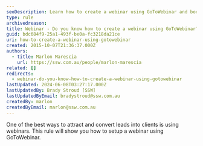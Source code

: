 ```yaml
---
seoDescription: Learn how to create a webinar using GoToWebinar and boost your online presence with this step-by-step guide.
type: rule
archivedreason:
title: Webinar - Do you know how to create a webinar using GoToWebinar?
guid: bdc684f9-25a1-493f-be0a-fc3218da21ce
uri: how-to-create-a-webinar-using-gotowebinar
created: 2015-10-07T21:36:37.000Z
authors:
  - title: Marlon Marescia
    url: https://ssw.com.au/people/marlon-marescia
related: []
redirects:
  - webinar-do-you-know-how-to-create-a-webinar-using-gotowebinar
lastUpdated: 2024-06-08T03:27:17.000Z
lastUpdatedBy: Brady Stroud [SSW]
lastUpdatedByEmail: bradystroud@ssw.com.au
createdBy: marlon
createdByEmail: marlon@ssw.com.au
---
```


One of the best ways to attract and convert leads into clients is using webinars. This rule will show you how to setup a webinar using GoToWebinar.
<youtubeEmbed url="https://www.youtube.com/embed/PLyPjRYjNxQ?rel=0" description="" />
